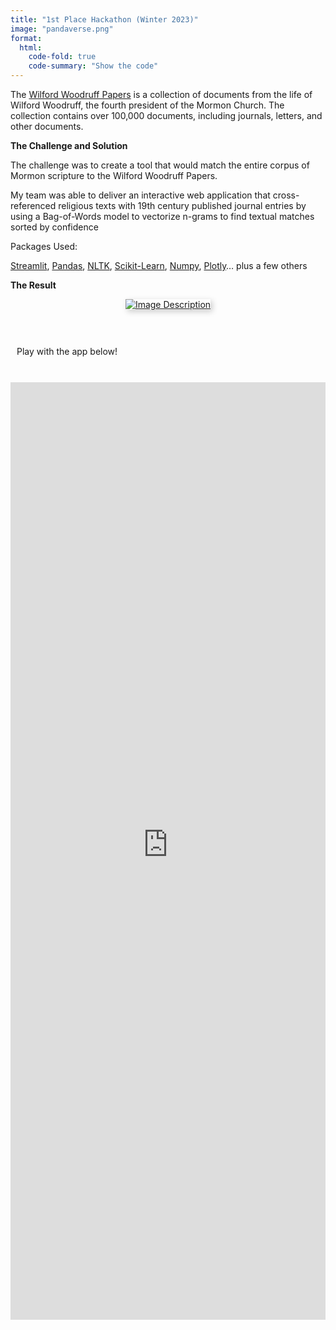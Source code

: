 ```yaml
---
title: "1st Place Hackathon (Winter 2023)"
image: "pandaverse.png"
format:
  html:
    code-fold: true
    code-summary: "Show the code"
---
```


The [Wilford Woodruff Papers](https://wilfordwoodruffpapers.org/) is a collection of documents from the life of Wilford Woodruff, the fourth president of the Mormon Church. The collection contains over 100,000 documents, including journals, letters, and other documents.

**The Challenge and Solution**

The challenge was to create a tool that would match the entire corpus of Mormon scripture to the Wilford Woodruff Papers. 

My team was able to deliver an interactive web application that cross-referenced religious texts with 19th century published journal entries by using a Bag-of-Words model to vectorize n-grams to find textual matches sorted by confidence

Packages Used:

[Streamlit](https://streamlit.io/), [Pandas](https://pandas.pydata.org/), [NLTK](https://www.nltk.org/), [Scikit-Learn](https://scikit-learn.org/stable/), [Numpy](https://numpy.org/), [Plotly](https://plotly.com/)... plus a few others

**The Result**

::: {.column-screen}

```{=html}

<div style="text-align: center;">
    <a href="https://www.idahostatejournal.com/community/byu-idaho-students-draw-inspiration-from-the-life-of-a-prophet/article_65858fd6-f59c-11ed-85fb-4f37e9813ae6.html" style="display: inline-block;">
        <img src="hacka.png" alt="Image Description" style="margin: 0 auto; box-shadow: 3px 3px 10px rgba(0,0,0,0.2);">
    </a>
</div>
<br><br>
<p style="padding:10px">Play with the app below!</p>
<br>
<iframe
  src="https://woodruffquery.streamlit.app/?embed=true"
  height="1500"
  style="width:100%;border:none;"
></iframe>
```
:::
